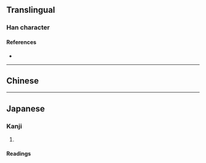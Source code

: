 {{character info}}
==Translingual==

===Han character===
{{Han char|rn=86|rad=火|as=04|sn=8|four=|canj=TF,XTF|ids=⿱廿火}}

====References====
* {{Han ref|kx=0667.220|dkj=18920|dj=1077.010|hdz=32191.060|uh=7097|ud=28823}}

----

==Chinese==
{{zh-see|光|v}}

----

==Japanese==

===Kanji===
{{ja-kanji|grade=|rs=火04}}

# {{rfdef|ja|sort=火04}}

====Readings====
{{ja-readings
|goon=こう<くわう
|kanon=こう<くわう
|kun=ひか-る, ひかり, ひか-る
}}